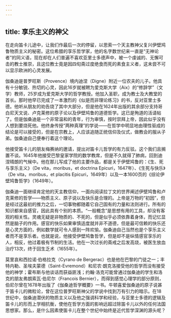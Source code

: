 ```yaml
---
---
---
```

title: 享乐主义的神父
---




在走向笛卡儿途中，让我们作最后一次的停留，以思索一个天主教神父复兴伊壁鸠鲁物质主义的秘密。这位希腊的享乐哲学家，他的名字数世纪来一直是“无神论者”的同义语，现在却在人们普遍不喜欢亚里士多德声中，被一个虔诚的、无懈可击的教士推崇，且这位教士竟是因四旬斋过度绝食而死的素食主义者，这未尝不可以显示欧洲的心灵发展。

伽桑迪是普罗旺斯（Provence）境内迪涅（Digne）附近一位农夫的儿子。他具有十分敏锐、热切的心灵，因此16岁就被聘为爱克斯大学（Aix）的“修辞学”（文学）教师，25岁成为爱克斯大学的哲学教授。他加入圣职，成为教士及大教堂的首长。那时他早已完成了一本激烈的《似是而非理论练习》的书，反对亚里士多德。他听从朋友的劝告烧了其中大部分，但是他在1624年出版的其余部分支持哥白尼天文说、卢克莱修的原子论以及伊壁鸠鲁的道德哲学。这已是殉道的活请帖了。但是伽桑迪是一个非常温和的青年，行为审慎，按时崇拜上帝，因此似乎没有人想到要烧死他。他终身传授“两种真理”的学说——在哲学中明显地由理性驱成的结论是可以接受的，但是在宗教上，人应该追随正统信仰及仪式，做教会的服从子弟。伽桑迪自己便奉行着这个理论。

他接受笛卡儿的朋友梅赛纳的邀请，提出对笛卡儿哲学的有力反驳。这个我们且搁置不谈。1645年他接受巴黎皇家学院的数学教席，但是不久就得了肺病，回到迪涅晴朗的气候中。他在那儿写成了他的主要作品，都是关于伊壁鸠鲁的：《生、死与享乐主义》（De vita，moribus，et doctrina Epicuri，1647年）、《生死与快乐》（De vita，moribus，et placitis Epicuri，1649年）以及一本1600页的《综论伊壁鸠鲁哲学》（1649年）。

伽桑迪一面继续肯定他的天主教信仰，一面向阅读拉丁文的世界阐述伊壁鸠鲁和卢克莱修的哲学——物质主义、原子说以及快乐是合理的。上帝是万物的“初因”，但是经过这最初的推力之后，一切事物都随着它自己固有的力量和法则进行。所有的知识都来自感官，因此具有个别的本质。“一般概念”是思想有用的工具，却没有客观的相关性。灵魂无疑是非物质的、不死的，但是似乎必须依靠着身体，而记忆显然是脑子的作用。感官的快乐如果审慎适度就并非不道德，但是最可信赖的快乐还是心灵方面的，例如数学就可令人感到一阵欢愉。伽桑迪自己当然也是个享乐主义者而不是享乐者。也就是说，他接受伊壁鸠鲁哲学，但是却不是纵情感官享乐的人，相反，他过着极有节制的生活。他在一次过长的斋戒之后发高烧，被医生放血治疗13次，终于回生乏术（1655年）。

莫里哀和西拉诺·伯格拉克（Cyrano de Bergerac）也是他在巴黎的门徒之一；丰特内勒、圣埃夫蒙德（Saint-Evremond）和尼农·朗克洛接受他的哲学而没有接受他的神学；霍布斯与他谈话而获益匪浅；约翰·洛克可能曾通过伽桑迪的学生和洛克的朋友弗朗索瓦·伯尼尔（Francois Bernier），而得到感觉心理学的部分原则，伯尼尔曾在1678年出版了《伽桑迪哲学概要》一书。牛顿喜爱伽桑迪的原子说甚于笛卡儿的微粒论，曾在这位普罗旺斯神父的学说中找到万有引力的暗示。在18世纪中，伽桑迪潜伏的物质主义以及他之强调科学和经验，与亚里士多德的逻辑及笛卡儿的形而上学相抗衡，使他在哲学方面的影响远超过除笛卡儿以外的任何法国思想家。那么，是什么因素使笛卡儿在整个世纪中始终是近代哲学深渊的源头呢？